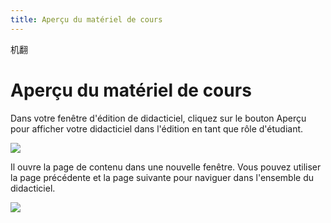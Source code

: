 ```yaml
--- 
title: Aperçu du matériel de cours 
--- 
```



机翻
# Aperçu du matériel de cours 

 Dans votre fenêtre d'édition de didacticiel, cliquez sur le bouton Aperçu pour afficher votre didacticiel dans l'édition en tant que rôle d'étudiant. 
 
 
 ![]( /Img/ulearning/teacher/prepare33.png) 
 
 Il ouvre la page de contenu dans une nouvelle fenêtre. Vous pouvez utiliser la page précédente et la page suivante pour naviguer dans l'ensemble du didacticiel. 
 
 ![]( /Img/ulearning/teacher/prepare34.png)
